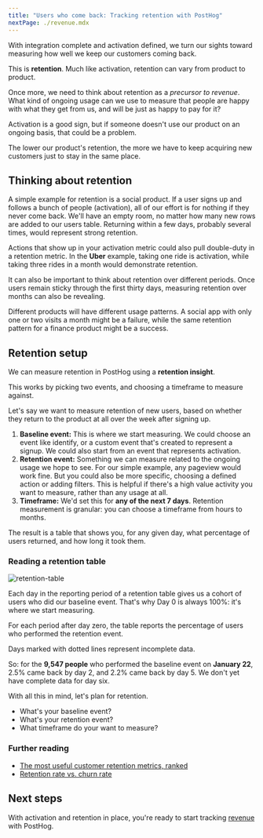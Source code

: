 ```yaml
---
title: "Users who come back: Tracking retention with PostHog"
nextPage: ./revenue.mdx
---
```



<AnalyticsPlannerTip />

With integration complete and activation defined, we turn our sights toward measuring how well we keep our customers coming back.

This is **retention**. Much like activation, retention can vary from product to product.

Once more, we need to think about retention as a *precursor to revenue*. What kind of ongoing usage can we use to measure that people are happy with what they get from us, and will be just as happy to pay for it?

Activation is a good sign, but if someone doesn't use our product on an ongoing basis, that could be a problem.

The lower our product's retention, the more we have to keep acquiring new customers just to stay in the same place.

## Thinking about retention

A simple example for retention is a social product. If a user signs up and follows a bunch of people (activation), all of our effort is for nothing if they never come back. We'll have an empty room, no matter how many new rows are added to our users table. Returning within a few days, probably several times, would represent strong retention.

Actions that show up in your activation metric could also pull double-duty in a retention metric. In the **Uber** example, taking one ride is activation, while taking three rides in a month would demonstrate retention.

It can also be important to think about retention over different periods. Once users remain sticky through the first thirty days, measuring retention over months can also be revealing.

Different products will have different usage patterns. A social app with only one or two visits a month might be a failure, while the same retention pattern for a finance product might be a success.

## Retention setup

We can measure retention in PostHog using a **retention insight**.

This works by picking two events, and choosing a timeframe to measure against.

Let's say we want to measure retention of new users, based on whether they return to the product at all over the week after signing up.

1. **Baseline event:** This is where we start measuring. We could choose an event like identify, or a custom event that's created to represent a signup. We could also start from an event that represents activation.  
2. **Retention event:** Something we can measure related to the ongoing usage we hope to see. For our simple example, any pageview would work fine. But you could also be more specific, choosing a defined action or adding filters. This is helpful if there's a high value activity you want to measure, rather than any usage at all.  
3. **Timeframe:** We'd set this for **any of the next 7 days**. Retention measurement is granular: you can choose a timeframe from hours to months.

The result is a table that shows you, for any given day, what percentage of users returned, and how long it took them.

### Reading a retention table

![retention-table](https://res.cloudinary.com/dmukukwp6/image/upload/retention_table_b30036a469.png)

Each day in the reporting period of a retention table gives us a cohort of users who did our baseline event. That's why Day 0 is always 100%: it's where we start measuring.

For each period after day zero, the table reports the percentage of users who performed the retention event.

Days marked with dotted lines represent incomplete data.

So: for the **9,547 people** who performed the baseline event on **January 22**, 2.5% came back by day 2, and 2.2% came back by day 5. We don't yet have complete data for day six.

<Admonition icon="IconPencil" title="Retention planning">

With all this in mind, let's plan for retention.

- What's your baseline event?
- What's your retention event?
- What timeframe do your want to measure?

</Admonition>

### Further reading

- [The most useful customer retention metrics, ranked](/product-engineers/customer-retention-metrics)
- [Retention rate vs. churn rate](/product-engineers/churn-rate-vs-retention-rate)

## Next steps

With activation and retention in place, you're ready to start tracking [ revenue](/docs/new-to-posthog/revenue) with PostHog.